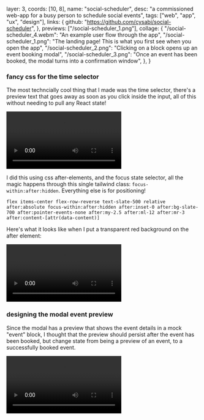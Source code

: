   layer: 3,
  coords: [10, 8],
  name: "social-scheduler",
  desc: "a commissioned web-app for a busy person to schedule social events",
  tags: ["web", "app", "ux", "design"],
  links: {
    github: "https://github.com/cysabi/social-scheduler",
  },
  previews: ["/social-scheduler_1.png"],
  collage: {
    "/social-scheduler_4.webm": "An example user flow through the app",
    "/social-scheduler_1.png":
      "The landing page! This is what you first see when you open the app",
    "/social-scheduler_2.png":
      "Clicking on a block opens up an event booking modal",
    "/social-scheduler_3.png":
      "Once an event has been booked, the modal turns into a confirmation window",
  },
}

### fancy css for the time selector

The most techncially cool thing that I made was the time selector, there's a preview text that goes away as soon as you click inside the input, all of this without needing to pull any React state!

![](/social-scheduler_6.webm)

I did this using css after-elements, and the focus state selector, all the magic happens through this single tailwind class: `focus-within:after:hidden`. Everything else is for positioning!

```
flex items-center flex-row-reverse text-slate-500 relative after:absolute focus-within:after:hidden after:inset-0 after:bg-slate-700 after:pointer-events-none after:my-2.5 after:ml-12 after:mr-3 after:content-[attr(data-content)]
```

Here's what it looks like when I put a transparent red background on the after element:

![](/social-scheduler_7.webm)

### designing the modal event preview

Since the modal has a preview that shows the event details in a mock "event" block,
I thought that the preview should persist after the event has been booked, but change state from being a preview of an event, to a successfully booked event.

![](/social-scheduler_5.webm)
